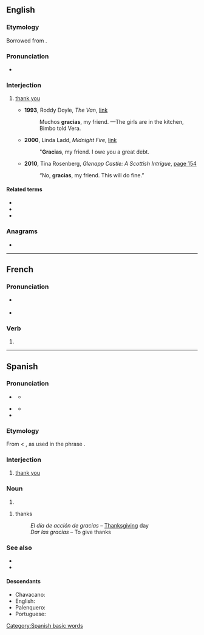 {{also|Gracias|grácias}}
==English==

===Etymology===
Borrowed from {{bor|en|es|gracias||thank you}}.

===Pronunciation===
* {{a|US}} {{IPA|/ˈɡɹɑ.si.əs/|lang=en}}

===Interjection===
{{en-interj}}

# {{lb|en|US|colloquial}} [[thank you]]
#* '''1993''', Roddy Doyle, ''The Van'', [http://books.google.com/books?id=sVDf5eDXxC8C&pg=PT55&dq=%22gracias+my+friend%22&hl=en&sa=X&ei=cEraT631Ju6A2QXvurnCBg&ved=0CEUQ6AEwAw link]
#*: Muchos '''gracias''', my friend. —The girls are in the kitchen, Bimbo told Vera.
#* '''2000''', Linda Ladd, ''Midnight Fire'', [http://books.google.com/books?id=pExIk4zwlpQC&pg=PT47&dq=%22gracias+my+friend%22&hl=en&sa=X&ei=cEraT631Ju6A2QXvurnCBg&ved=0CDkQ6AEwAQ link]
#*: "'''Gracias''', my friend. I owe you a great debt.
#* '''2010''', Tina Rosenberg, ''Glenapp Castle: A Scottish Intrigue'', [http://books.google.com/books?id=mYoyfN6WoScC&pg=PA154&dq=%22gracias+my+friend%22&hl=en&sa=X&ei=cEraT631Ju6A2QXvurnCBg&ved=0CGIQ6AEwCA page 154]
#*: “No, '''gracias''', my friend. This will do fine.”

====Related terms====
* {{l|en|muchas gracias}}
* {{l|en|grassy arse}}
* {{l|en|grassy ass}}

===Anagrams===
* {{anagrams|en|Arcigas|Garicas|agarics}}

----

==French==

===Pronunciation===
* {{a|France}} {{IPA|/ɡʁa.sja/|lang=fr}}
* {{a|Québec}} {{IPA|/ɡʁa.sjɑ/|[ɡʁa.sjɑ]|[ɡʁa.sjɔ]|lang=fr}}

===Verb===
{{head|fr|verb form}}

# {{inflection of|gracier||2|s|phis|lang=fr}}

----

==Spanish==

===Pronunciation===
* {{a|Spain}} {{IPA|/ˈɡɾa.θjas/|lang=es}}
** {{audio|Gracias (español).ogg|audio (Spain)|lang=es}}
* {{a|Latin America}} {{IPA|/ˈɡɾa.sjas/|lang=es}}
** {{audio|Gracias.ogg|audio|lang=es}}
* {{audio|Spanish gracias.ogg|Audio|lang=es}}

===Etymology===
From {{m|es|gracia}} < {{etyl|la|es}} {{m|la|gratia}}, as used in the phrase {{m|la|[[gratia]]s [[agere]]||to express thanks}}.

===Interjection===
{{head|es|interjection}}

# [[thank you]]

===Noun===
{{head|es|noun form}}

# {{plural of|gracia|lang=es}}

{{es-noun|f-p}}

# thanks
#: ''El día de acción de gracias'' &ndash; [[Thanksgiving]] day
#: ''Dar las gracias'' &ndash; To give thanks

===See also===
* {{l|es|agradecer}}
* {{l|es|gracia}}

====Descendants====
* Chavacano: {{l|cbk|grasyas}}
* English: {{l|en|gracias}}
* Palenquero: {{l|pln|nglasia}}
* Portuguese: {{l|pt|grácias}}

[[Category:Spanish basic words]]